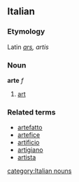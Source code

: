 ==Italian==
===Etymology===
Latin ''[[ars]], artis''
===Noun===
'''arte''' ''f''

# [[art]]

===Related terms===
*[[artefatto]]
*[[artefice]]
*[[artificio]]
*[[artigiano]]
*[[artista]]
[[category:Italian nouns]]